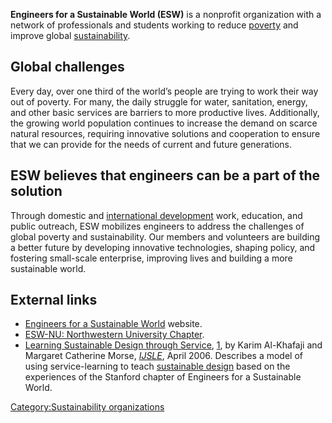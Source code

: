 '''Engineers for a Sustainable World (ESW)''' is a nonprofit organization with a network of professionals and students working to reduce [[poverty]] and improve global [[sustainability]].

== Global challenges ==
Every day, over one third of the world’s people are trying to work their way out of poverty. For many, the daily struggle for water, sanitation, energy, and other basic services are barriers to more productive lives. Additionally, the growing world population continues to increase the demand on scarce natural resources, requiring innovative solutions and cooperation to ensure that we can provide for the needs of current and future generations.

== ESW believes that engineers can be a part of the solution ==
Through domestic and [[international development]] work, education, and public outreach, ESW mobilizes engineers to address the challenges of global poverty and sustainability. Our members and volunteers are building a better future by developing innovative technologies, shaping policy, and fostering small-scale enterprise, improving lives and building a more sustainable world.

== External links ==
* [http://www.esustainableworld.org/about/ Engineers for a Sustainable World] website.
* [http://www.eswnu.org/ ESW-NU: Northwestern University Chapter].
* [http://www.engr.psu.edu/IJSLE/Issue%20No%201%20-%20April%202006.htm Learning Sustainable Design through Service], [http://www.engr.psu.edu/IJSLE/Vol%201%20No%201%20-%20April%202006/Learning%20Sustainable%20Design.pdf], by Karim Al-Khafaji and Margaret Catherine Morse, ''[[IJSLE]]'', April 2006. Describes a model of using service-learning to teach [[sustainable design]] based on the experiences of the Stanford chapter of Engineers for a Sustainable World.

[[Category:Sustainability organizations]]